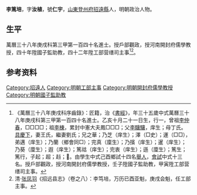 {{明清人物信息框
| 姓名 = 李篤培
| 原名 =
| 圖片名稱= 
| 圖片大小 =
| 圖片說明 = 
| 最高職務 =工部营缮司主事
| 國家 = 大明 
| 爵位 =
| 籍貫 = [[山東|山東]][[登州府|登州府]][[招遠縣|招遠縣]]
| 族裔 = 
| 旗籍 = 
| 字號 = 
| 諡號 =
| 出生日期 = 乙亥十月二十一日
| 出生地點 =
| 逝世日期 = 
| 逝世地點 =
| 墓葬 =
| 配偶 = 王氏劉氏
| 親屬 = 曾祖[[李仲春|李仲春]]，祖[[李棟|李棟]]，父[[李驥驤|李驥驤]]，母丁氏
| 出身 =
* 萬曆三十八年庚戌科進士
| 經歷 =
| 著作 =  
}}
'''李篤培'''{{BD|1575年||？年||}}，字'''汝植'''，號'''仁宇'''，[[山東|山東]][[登州府|登州府]][[招遠縣|招遠縣]]人，明朝政治人物。

== 生平 ==
萬曆三十八年庚戌科第三甲第一百四十名進士。授戶部觀政，授河南開封府儒學教授，四十年陞國子監助教，四十二年陞工部营缮司主事<ref>《萬曆三十八年庚戌科序齒錄》：匠籍，治《[[書經|書經]]》，年三十五歲中式萬曆三十八年庚戌科第三甲第一百四十名進士。乙亥十月二十一日生，行一，曾祖[[李仲春|李仲春]]，□□□□；祖[[李棟|李棟]]，累封中憲大夫鳳□□□；父[[李驥驤|李驥驤]]，庠生；母丁氏。[[具慶下|具慶下]]，妻王氏，繼妻劉氏；兄之華；乃芝（庠生）；澤（□史）；運（□□），弟邁（庠生）；乃蘭（鄉會同□）；完真（廩生）；乃擯（庠生）；暹（庠生）；乃葵（廩生）；遐（庠生）；篤祜（庠生）；完衷（庠生）；遜（廩生）；篤生；篤行，子起；超；﨣；𧾊。由學生中式己酉鄉試十四名[[舉人|舉人]]，[[會試|會試]]中式十三名。授戶部觀政，授河南開封府儒學教授，壬子陞國子監助教，甲寅陞工部营缮司主事。</ref><ref>清·[[张凤羽|张凤羽]]《招远县志》（卷之八）：李笃培，万历已酉亚魁，庚戌会魁，任工部主事。</ref>。

== 参考资料 ==
{{reflist}}

{{萬曆三十八年庚戌科殿试金榜}}

{{Authority control}}

{{DEFAULTSORT:}}
[[Category:招遠人|Category:招遠人]]
[[Category:明朝工部主事|Category:明朝工部主事]]
[[Category:明朝開封府儒學教授|Category:明朝開封府儒學教授]]
[[Category:明朝國子監助教|Category:明朝國子監助教]]


{{明朝人物小作品}}